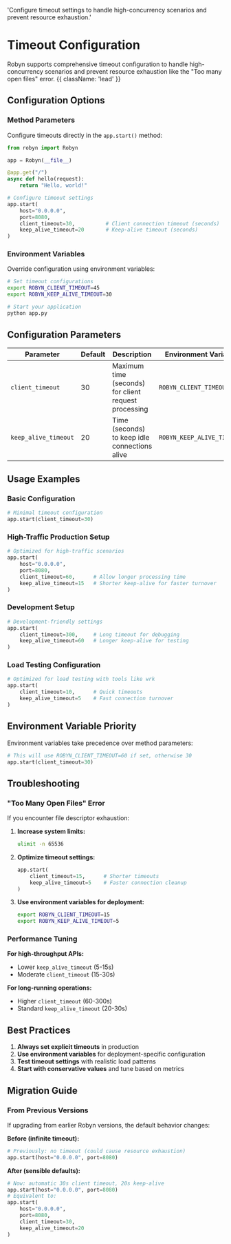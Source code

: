   'Configure timeout settings to handle high-concurrency scenarios and prevent resource exhaustion.'

# Timeout Configuration

Robyn supports comprehensive timeout configuration to handle high-concurrency scenarios and prevent resource exhaustion like the "Too many open files" error. {{ className: 'lead' }}

## Configuration Options

### Method Parameters

Configure timeouts directly in the `app.start()` method:

```python
from robyn import Robyn

app = Robyn(__file__)

@app.get("/")
async def hello(request):
    return "Hello, world!"

# Configure timeout settings
app.start(
    host="0.0.0.0", 
    port=8080,
    client_timeout=30,          # Client connection timeout (seconds)
    keep_alive_timeout=20       # Keep-alive timeout (seconds)
)
```

### Environment Variables

Override configuration using environment variables:

```bash
# Set timeout configurations
export ROBYN_CLIENT_TIMEOUT=45
export ROBYN_KEEP_ALIVE_TIMEOUT=30

# Start your application
python app.py
```

## Configuration Parameters

| Parameter | Default | Description | Environment Variable |
|-----------|---------|-------------|---------------------|
| `client_timeout` | 30 | Maximum time (seconds) for client request processing | `ROBYN_CLIENT_TIMEOUT` |
| `keep_alive_timeout` | 20 | Time (seconds) to keep idle connections alive | `ROBYN_KEEP_ALIVE_TIMEOUT` |

## Usage Examples

### Basic Configuration

```python
# Minimal timeout configuration
app.start(client_timeout=30)
```

### High-Traffic Production Setup

```python
# Optimized for high-traffic scenarios
app.start(
    host="0.0.0.0",
    port=8080,
    client_timeout=60,      # Allow longer processing time
    keep_alive_timeout=15   # Shorter keep-alive for faster turnover
)
```

### Development Setup

```python
# Development-friendly settings
app.start(
    client_timeout=300,     # Long timeout for debugging
    keep_alive_timeout=60   # Longer keep-alive for testing
)
```

### Load Testing Configuration

```python
# Optimized for load testing with tools like wrk
app.start(
    client_timeout=10,      # Quick timeouts
    keep_alive_timeout=5    # Fast connection turnover
)
```

## Environment Variable Priority

Environment variables take precedence over method parameters:

```python
# This will use ROBYN_CLIENT_TIMEOUT=60 if set, otherwise 30
app.start(client_timeout=30)
```

## Troubleshooting

### "Too Many Open Files" Error

If you encounter file descriptor exhaustion:

1. **Increase system limits:**
   ```bash
   ulimit -n 65536
   ```

2. **Optimize timeout settings:**
   ```python
   app.start(
       client_timeout=15,      # Shorter timeouts
       keep_alive_timeout=5    # Faster connection cleanup
   )
   ```

3. **Use environment variables for deployment:**
   ```bash
   export ROBYN_CLIENT_TIMEOUT=15
   export ROBYN_KEEP_ALIVE_TIMEOUT=5
   ```

### Performance Tuning

**For high-throughput APIs:**
- Lower `keep_alive_timeout` (5-15s)
- Moderate `client_timeout` (15-30s)

**For long-running operations:**
- Higher `client_timeout` (60-300s)
- Standard `keep_alive_timeout` (20-30s)


## Best Practices

1. **Always set explicit timeouts** in production
2. **Use environment variables** for deployment-specific configuration
3. **Test timeout settings** with realistic load patterns
4. **Start with conservative values** and tune based on metrics

## Migration Guide

### From Previous Versions

If upgrading from earlier Robyn versions, the default behavior changes:

**Before (infinite timeout):**
```python
# Previously: no timeout (could cause resource exhaustion)
app.start(host="0.0.0.0", port=8080)
```

**After (sensible defaults):**
```python
# Now: automatic 30s client timeout, 20s keep-alive
app.start(host="0.0.0.0", port=8080)
# Equivalent to:
app.start(
    host="0.0.0.0", 
    port=8080,
    client_timeout=30,
    keep_alive_timeout=20
)
```